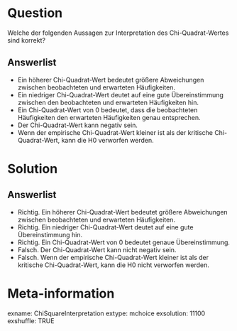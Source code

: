 Question 
======== 

Welche der folgenden Aussagen zur Interpretation des Chi-Quadrat-Wertes sind korrekt?

Answerlist
----------

* Ein höherer Chi-Quadrat-Wert bedeutet größere Abweichungen zwischen beobachteten und erwarteten Häufigkeiten.
* Ein niedriger Chi-Quadrat-Wert deutet auf eine gute Übereinstimmung zwischen den beobachteten und erwarteten Häufigkeiten hin.
* Ein Chi-Quadrat-Wert von 0 bedeutet, dass die beobachteten Häufigkeiten den erwarteten Häufigkeiten genau entsprechen.
* Der Chi-Quadrat-Wert kann negativ sein.
* Wenn der empirische Chi-Quadrat-Wert kleiner ist als der kritische Chi-Quadrat-Wert, kann die H0 verworfen werden.

Solution
========

Answerlist
----------

* Richtig. Ein höherer Chi-Quadrat-Wert bedeutet größere Abweichungen zwischen beobachteten und erwarteten Häufigkeiten.
* Richtig. Ein niedriger Chi-Quadrat-Wert deutet auf eine gute Übereinstimmung hin.
* Richtig. Ein Chi-Quadrat-Wert von 0 bedeutet genaue Übereinstimmung.
* Falsch. Der Chi-Quadrat-Wert kann nicht negativ sein.
* Falsch. Wenn der empirische Chi-Quadrat-Wert kleiner ist als der kritische Chi-Quadrat-Wert, kann die H0 nicht verworfen werden.

Meta-information
================
exname: ChiSquareInterpretation
extype: mchoice 
exsolution: 11100
exshuffle: TRUE
